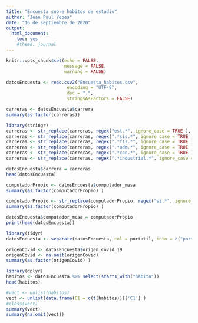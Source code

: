 ```yaml
---
title: "Encuesta sobre hábitos de estudio"
author: "Jean Paul Yepes"
date: "16 de septiembre de 2020"
output: 
  html_document: 
    toc: yes
    #theme: journal
---
```


```r
knitr::opts_chunk$set(echo = FALSE,
                      message = FALSE,
                      warning = FALSE)
```

```r
datosEncuesta <- read.csv2("Encuesta_habitos.csv", 
                       encoding = "UTF-8",
                       dec = ".",
                       stringsAsFactors = FALSE)
```

```r
carreras <- datosEncuesta$carrera
summary(as.factor(carreras))
```

```r
library(stringr)
carreras <- str_replace(carreras, regex("est.*", ignore_case = TRUE ), "Estadistica")
carreras <- str_replace(carreras, regex(".*sis.*", ignore_case = TRUE ), "Ingenieria de sistemas")
carreras <- str_replace(carreras, regex(".*fís.*", ignore_case = TRUE ), "Ingenieria fisica")
carreras <- str_replace(carreras, regex(".*adm.*", ignore_case = TRUE ), "Ingenieria administrativa")
carreras <- str_replace(carreras, regex(".*con.*", ignore_case = TRUE ), "Ingenieria de control")
carreras <- str_replace(carreras, regex(".*industrial.*", ignore_case = TRUE ), "Ingenieria industrial")
```

```r
datosEncuesta$carrera = carreras
head(datosEncuesta)
```

```r
computadorPropio <- datosEncuesta$computador_mesa
summary(as.factor(computadorPropio) )
```


```r
computadorPropio <- str_replace(computadorPropio, regex("si.*", ignore_case = TRUE ), "Si")
summary(as.factor(computadorPropio) )
```
```r
datosEncuesta$computador_mesa = computadorPropio
print(head(datosEncuesta))
```

```r
library(tidyr)
datosEncuesta <- separate(datosEncuesta, col = portatil, into = c("portatil", "De donde"), sep = ",")
```


```r
origenCovid <- datosEncuesta$origen_covid_19
origenCovid <- na.omit(origenCovid)
summary(as.factor(origenCovid) )
```


```r
library(dplyr)
habitos <- datosEncuesta %>% select(starts_with("habito"))
head(habitos)
```
```r
#vect <- unlist(habitos)
vect <- unlist(data.frame(C1 = c(t(habitos)))['C1'] )
#class(vect)
summary(vect)
summary(na.omit(vect))
```

```r


```


